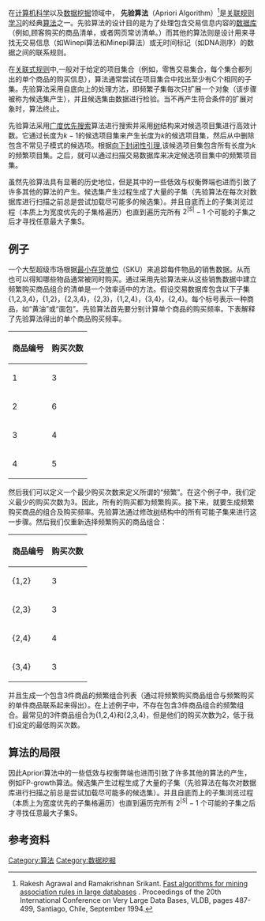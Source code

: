 {{noteTA|G1=IT}}
在[[计算机科学|计算机科学]]以及[[数据挖掘|数据挖掘]]领域中， '''先验算法'''（Apriori Algorithm）<ref name=apriori>Rakesh Agrawal and Ramakrishnan Srikant. [http://rakesh.agrawal-family.com/papers/vldb94apriori.pdf Fast algorithms for mining association rules in large databases] {{Wayback|url=http://rakesh.agrawal-family.com/papers/vldb94apriori.pdf |date=20150225213708 }}. Proceedings of the 20th International Conference on Very Large Data Bases, VLDB, pages 487-499, Santiago, Chile, September 1994.</ref>是[[关联规则学习|关联规则学习]]的经典[[算法|算法]]之一。先验算法的设计目的是为了处理包含交易信息内容的[[数据库|数据库]]（例如,顾客购买的商品清单，或者网页常访清单。）而其他的算法则是设计用来寻找无交易信息（如Winepi算法和Minepi算法）或无时间标记（如DNA测序）的数据之间的联系规则。

在[[关联式规则|关联式规则]]中,一般对于给定的项目集合（例如，零售交易集合，每个集合都列出的单个商品的购买信息），算法通常尝试在项目集合中找出至少有C个相同的子集。先验算法采用自底向上的处理方法，即频繁子集每次只扩展一个对象（该步骤被称为候选集产生），并且候选集由数据进行检验。当不再产生符合条件的扩展对象时，算法终止。

先验算法采用[[广度优先搜索|广度优先搜索]]算法进行搜索并采用[[树_(数据结构)|树]]结构来对候选项目集进行高效计数。它通过长度为<math>k-1</math>的候选项目集来产生长度为<math>k</math>的候选项目集，然后从中删除包含不常见子模式的候选项。根据[[向下封闭性引理|向下封闭性引理]],该候选项目集包含所有长度为<math>k</math>的频繁项目集。之后，就可以通过扫描交易数据库来决定候选项目集中的频繁项目集。

虽然先验算法具有显著的历史地位，但是其中的一些低效与权衡弊端也进而引致了许多其他的算法的产生。候选集产生过程生成了大量的子集（先验算法在每次对数据库进行扫描之前总是尝试加载尽可能多的候选集）。并且自底而上的子集浏览过程（本质上为宽度优先的子集格遍历）也直到遍历完所有 <math>2^{|S|}-1</math> 个可能的子集之后才寻找任意最大子集S。

== 例子 ==

一个大型超级市场根据[[最小存货单位|最小存货单位]]（SKU）来追踪每件物品的销售数据。从而也可以得知哪些物品通常被同时购买。通过采用先验算法来从这些销售数据中建立频繁购买商品组合的清单是一个效率适中的方法。假设交易数据库包含以下子集{1,2,3,4}，{1,2}，{2,3,4}，{2,3}，{1,2,4}，{3,4}，{2,4}。每个标号表示一种商品，如“黄油”或“面包”。先验算法首先要分别计算单个商品的购买频率。下表解释了先验算法得出的单个商品购买频率。
{| class="wikitable"
|-
! 商品编号 !! 购买次数
|-
| 1 || 3
|-
| 2 || 6
|-
| 3 || 4
|-
| 4 || 5
|}

然后我们可以定义一个最少购买次数来定义所谓的“频繁”。在这个例子中，我们定义最少的购买次数为3。因此，所有的购买都为频繁购买。接下来，就要生成频繁购买商品的组合及购买频率。先验算法通过修改[[树_(数据结构)|树]]结构中的所有可能子集来进行这一步骤。然后我们仅重新选择频繁购买的商品组合：
{| class="wikitable"
|-
! 商品编号 !! 购买次数
|-
| {1,2} || 3
|-
| {2,3} || 3
|-
| {2,4} || 4
|-
| {3,4} || 3
|}

并且生成一个包含3件商品的频繁组合列表（通过将频繁购买商品组合与频繁购买的单件商品联系起来得出）。在上述例子中，不存在包含3件商品组合的频繁组合。最常见的3件商品组合为{1,2,4}和{2,3,4}，但是他们的购买次数为2，低于我们设定的最低购买次数。

== 算法的局限 ==
因此Apriori算法中的一些低效与权衡弊端也进而引致了许多其他的算法的产生，例如FP-growth算法。候选集产生过程生成了大量的子集（先验算法在每次对数据库进行扫描之前总是尝试加载尽可能多的候选集）。并且自底而上的子集浏览过程（本质上为宽度优先的子集格遍历）也直到遍历完所有 <math>2^{|S|}-1</math> 个可能的子集之后才寻找任意最大子集S。

== 参考资料 ==
{{Reflist}}

[[Category:算法|Category:算法]]
[[Category:数据挖掘|Category:数据挖掘]]